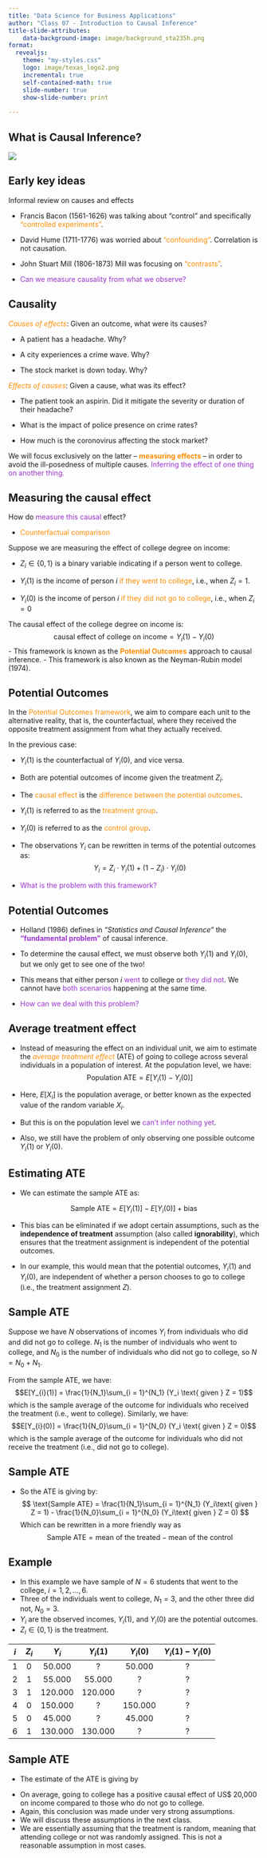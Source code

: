 ```yaml
---
title: "Data Science for Business Applications"
author: "Class 07 - Introduction to Causal Inference"
title-slide-attributes:
    data-background-image: image/background_sta235h.png
format:
  revealjs: 
    theme: "my-styles.css"
    logo: image/texas_logo2.png
    incremental: true 
    self-contained-math: true
    slide-number: true
    show-slide-number: print
    
---
```


## What is Causal Inference?

![](image/experiments.png){fig-align="center"}

## Early key ideas

Informal review on causes and effects

- Francis Bacon (1561-1626) was talking about “control” and specifically [“controlled experiments”]{style="color:darkorange;"}.

- David Hume (1711-1776) was worried about [“confounding”]{style="color:darkorange;"}. Correlation is not causation.

- John Stuart Mill (1806-1873) Mill was focusing on [“contrasts”]{style="color:darkorange;"}.

- [Can we measure causality from what we observe?]{style="color:darkorchid;"}

## Causality {.smaller}

[*Causes of effects*]{style="color:darkorange;"}: Given an outcome, what were its causes?

- A patient has a headache. Why?

- A city experiences a crime wave. Why? 

- The stock market is down today. Why?

[*Effects of causes*]{style="color:darkorange;"}: Given a cause, what was its effect?

- The patient took an aspirin. Did it mitigate the severity or duration of their headache?

-  What is the impact of police presence on crime rates?

-  How much is the coronovirus affecting the stock market?

We will focus exclusively on the latter – [**measuring effects**]{style="color:darkorange;"} – in order to avoid the ill-posedness of multiple causes. [Inferring the effect of one thing on another thing.]{style="color:darkorchid;"}

## Measuring the causal effect {.smaller}

How do [measure this causal]{style="color:darkorchid;"} effect?

- [Counterfactual comparison]{style="color:darkorange;"}

Suppose we are measuring the effect of college degree on income:

- $Z_i \in \{0,1\}$ is a binary variable indicating if a person went to college.

- $Y_{i}(1)$ is the income of person $i$ [if they went to college]{style="color:darkorange;"}, i.e., when $Z_i = 1$.

- $Y_{i}(0)$ is the income of person $i$ [if they did not go to college]{style="color:darkorange;"}, i.e., when $Z_i = 0$

The causal effect of the college degree on income is:
$$
\text{causal effect of college on income} = Y_{i}(1)- Y_{i}(0)
$$
- This framework is known as the [**Potential Outcomes**]{style="color:darkorange;"} approach to causal inference.
- This framework is also known as the Neyman-Rubin model (1974).

## Potential Outcomes {.smaller}

In the [Potential Outcomes framework]{style="color:darkorange;"}, we aim to compare each unit to the alternative reality, that is, the counterfactual, where they received the opposite treatment assignment from what they actually received.

In the previous case:

- $Y_{i}(1)$ is the counterfactual of $Y_{i}(0)$, and vice versa.

- Both are potential outcomes of income given the treatment $Z_i$.

- The [causal effect]{style="color:darkorange;"} is the [difference between the potential outcomes]{style="color:darkorange;"}.

- $Y_{i}(1)$ is referred to as the [treatment group]{style="color:darkorange;"}.

- $Y_{i}(0)$ is referred to as the [control group]{style="color:darkorange;"}.

- The observations $Y_i$ can be rewritten in terms of the potential outcomes as:
$$Y_i = Z_i \cdot Y_i(1) + (1 − Z_i) ⋅ Y_i(0)$$

- [What is the problem with this framework?]{style="color:darkorchid;"}

## Potential Outcomes

- Holland (1986) defines in *"Statistics and Causal Inference"* the [**"fundamental problem"**]{style="color:darkorchid;"} of causal inference.

- To determine the causal effect, we must observe both $Y_{i}(1)$ and $Y_{i}(0)$, but we only get to see one of the two!

- This means that either person $i$ [went]{style="color:darkorchid;"} to college or [they did not]{style="color:darkorchid;"}. We cannot have [both scenarios]{style="color:darkorchid;"} happening at the same time.

- [How can we deal with this problem?]{style="color:darkorchid;"}


## Average treatment effect {.smaller}

- Instead of measuring the effect on an individual unit, we aim to estimate the [*average treatment effect*]{style="color:darkorange;"} (ATE) of going to college across several individuals in a population of interest. At the population level, we have:
$$
\text{Population ATE} = E[Y_{i}(1) - Y_{i}(0)]
$$
- Here, $E[X_i]$ is the population average, or better known as the expected value of the random variable $X_i$.

- But this is on the population level we [can't infer nothing yet]{style="color:darkorchid;"}.

- Also, we still have the problem of only observing one possible outcome $Y_{i}(1)$ or $Y_{i}(0)$.

## Estimating ATE {.smaller}

- We can estimate the sample ATE as:

$$
\text{Sample ATE} = E[Y_{i}(1)] - E[Y_{i}(0)] + \text{bias}
$$

- This bias can be eliminated if we adopt certain assumptions, such as the **independence of treatment** assumption (also called **ignorability**), which ensures that the treatment assignment is independent of the potential outcomes. 

- In our example, this would mean that the potential outcomes, $Y_{i}(1)$ and $Y_{i}(0)$, are independent of whether a person chooses to go to college (i.e., the treatment assignment $Z$).


## Sample ATE{.smaller}

Suppose we have $N$ observations of incomes $Y_i$ from individuals who did and did not go to college. $N_1$ is the number of individuals who went to college, and $N_0$ is the number of individuals who did not go to college, so $N = N_0 + N_1$.

From the sample ATE, we have:
$$E[Y_{i}(1)] = \frac{1}{N_1}\sum_{i = 1}^{N_1} (Y_i \text{ given } Z = 1)$$
which is the sample average of the outcome for individuals who received the treatment (i.e., went to college). Similarly, we have:
$$E[Y_{i}(0)] = \frac{1}{N_0}\sum_{i = 1}^{N_0} (Y_i \text{ given } Z = 0)$$
which is the sample average of the outcome for individuals who did not receive the treatment (i.e., did not go to college).


## Sample ATE{.smaller}

- So the ATE is giving by:
$$
\text{Sample ATE} = \frac{1}{N_1}\sum_{i = 1}^{N_1} (Y_i\text{ given } Z = 1) - \frac{1}{N_0}\sum_{i = 1}^{N_0} (Y_i\text{ given } Z = 0)
$$
Which can be rewritten in a more friendly way as 
$$
\text{Sample ATE} = \text{mean of the treated} - \text{mean of the control}
$$

## Example {.smaller}

- In this example we have sample of $N = 6$ students that went to the college, $i = 1,2,\dots,6$.
- Three of the individuals went to college, $N_1 = 3$, and the other three did not, $N_0 = 3$.
- $Y_i$ are the observed incomes, $Y_i(1)$, and $Y_i(0)$ are the potential outcomes.
- $Z_i\in \{0,1\}$ is the treatment.

| $i$  | $Z_i$  | $Y_i$  | $Y_i(1)$ | $Y_i(0)$ | $Y_i(1) - Y_i(0)$ |
|:----:|:----:|:----:|:------:|:------:|:------------:|
| 1  | 0  | 50.000  |  ?   |  50.000   |     ?       |
| 2  | 1  | 55.000  |  55.000   |  ?   |     ?       |
| 3  | 1  | 120.000  |  120.000   |  ?   |     ?       |
| 4  | 0  | 150.000  |  ?   |  150.000   |     ?       |
| 5  | 0  | 45.000  |  ?   |  45.000   |     ?       |
| 6  | 1  | 130.000  |  130.000   |  ?   |     ?       |


## Sample ATE {.smaller}

- The estimate of the ATE is giving by 

\begin{eqnarray}
\text{Sample ATE} &=& \text{mean of the treated} - \text{mean of the control} \\
                  &=& \frac{305,000}{3} - \frac{245,000}{3} \\
                  &=& 20,000
\end{eqnarray}


- On average, going to college has a positive causal effect of US$ 20,000 on income compared to those who do not go to college.
- Again, this conclusion was made under very strong assumptions.
- We will discuss these assumptions in the next class.
- We are essentially assuming that the treatment is random, meaning that attending college or not was randomly assigned. This is not a reasonable assumption in most cases. 